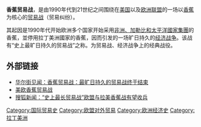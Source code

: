 '''香蕉贸易战'''，是由1990年代到21世纪之间围绕在[[美国|美国]]以及[[欧洲联盟|欧洲联盟]]的一场以[[香蕉|香蕉]]为核心的[[贸易战|贸易战]]（贸易纠纷）。

其起因是1990年代开始欧洲多个国家开始采用[[非洲、加勒比和太平洋國家集團|非洲、加勒比和太平洋國家集團]]的香蕉，並停用拉丁美洲國家的香蕉，因而引发的一场旷日持久的[[经济战争|经济战争]]。该战有“史上最旷日持久的贸易战”之称。为贸易战、经济战争上的经典战役。

==外部链接==
*[http://wallstreetcn.com/node/19765 华尔街见闻：香蕉贸易战：最旷日持久的贸易战终于结束]{{Dead link|date=2018年11月 |bot=InternetArchiveBot |fix-attempted=yes }}
*[https://web.archive.org/web/20121221110808/http://jpkc.gduf.edu.cn/gjmy/alfx/als85.htm 美欧香蕉贸易战]
*[http://news.sohu.com/20091118/n268304471.shtml 搜狐新闻：“史上最长贸易战”欧盟与拉美香蕉战有望收兵]

[[Category:国际贸易史|Category:国际贸易史]]
[[Category:欧盟对外贸易|Category:欧盟对外贸易]]
[[Category:欧洲经济史|Category:欧洲经济史]]
[[Category:拉丁美洲|Category:拉丁美洲]]